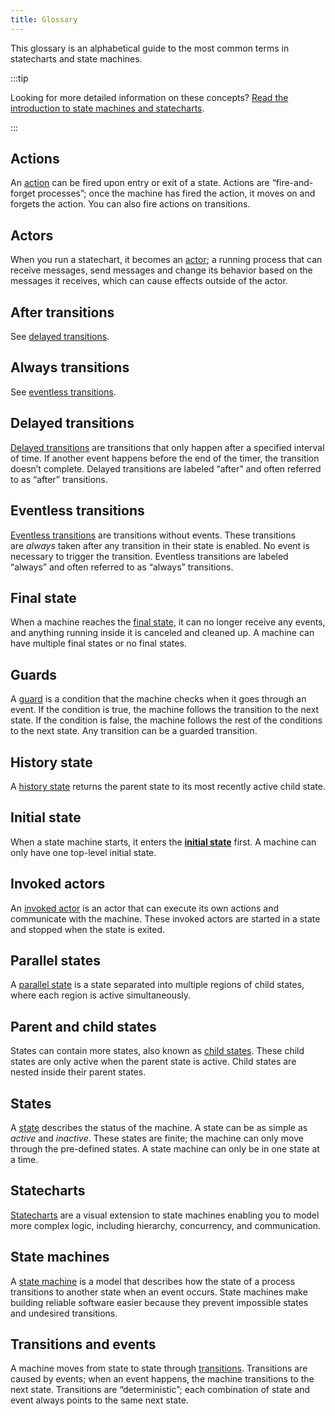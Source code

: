 ```yaml
---
title: Glossary
---
```


This glossary is an alphabetical guide to the most common terms in statecharts and state machines.

:::tip

Looking for more detailed information on these concepts? [Read the introduction to state machines and statecharts](/state-machines-and-statecharts).

:::

## Actions

An [action](/actions-and-actors/entry-and-exit-actions) can be fired upon entry or exit of a state. Actions are “fire-and-forget processes”; once the machine has fired the action, it moves on and forgets the action. You can also fire actions on transitions.

## Actors

When you run a statechart, it becomes an [actor](/actions-and-actors/actors); a running process that can receive messages, send messages and change its behavior based on the messages it receives, which can cause effects outside of the actor.

## After transitions

See [delayed transitions](#delayed-transitions).

## Always transitions

See [eventless transitions](#eventless-transitions).

## Delayed transitions

[Delayed transitions](/transitions-and-events/delayed-transitions) are transitions that only happen after a specified interval of time. If another event happens before the end of the timer, the transition doesn’t complete. Delayed transitions are labeled “after” and often referred to as “after” transitions.

## Eventless transitions

[Eventless transitions](/transitions-and-events/eventless-transitions) are transitions without events. These transitions are *always* taken after any transition in their state is enabled. No event is necessary to trigger the transition. Eventless transitions are labeled “always” and often referred to as “always” transitions.

## Final state

When a machine reaches the [final state](/states/final-states), it can no longer receive any events, and anything running inside it is canceled and cleaned up. A machine can have multiple final states or no final states.

## Guards

A [guard](/transitions-and-events/guards) is a condition that the machine checks when it goes through an event. If the condition is true, the machine follows the transition to the next state. If the condition is false, the machine follows the rest of the conditions to the next state. Any transition can be a guarded transition.

## History state

A [history state](/states/history-states) returns the parent state to its most recently active child state.

## Initial state

When a state machine starts, it enters the [**initial state**](/states/initial-states) first. A machine can only have one top-level initial state.

## Invoked actors

An [invoked actor](/actions-and-actors/actors) is an actor that can execute its own actions and communicate with the machine. These invoked actors are started in a state and stopped when the state is exited.

## Parallel states

A [parallel state](/states/parallel-states) is a state separated into multiple regions of child states, where each region is active simultaneously.

## Parent and child states

States can contain more states, also known as [child states](/states/parent-states). These child states are only active when the parent state is active. Child states are nested inside their parent states.

## States

A [state](/states/intro) describes the status of the machine. A state can be as simple as _active_ and _inactive_. These states are finite; the machine can only move through the pre-defined states. A state machine can only be in one state at a time.

## Statecharts

[Statecharts](/state-machines-and-statecharts) are a visual extension to state machines enabling you to model more complex logic, including hierarchy, concurrency, and communication.

## State machines

A [state machine](/state-machines-and-statecharts) is a model that describes how the state of a process transitions to another state when an event occurs. State machines make building reliable software easier because they prevent impossible states and undesired transitions.

## Transitions and events

A machine moves from state to state through [transitions](/transitions-and-events/intro). Transitions are caused by events; when an event happens, the machine transitions to the next state. Transitions are “deterministic”; each combination of state and event always points to the same next state.

